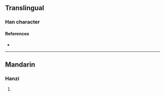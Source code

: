 {{character info}}
==Translingual==

===Han character===
{{Han char|rn=30|rad=口|as=03|sn=6|four=67047|canj=RND|ids=⿰口子}}

====References====
* {{Han ref|kx=0174.220|dkj=03285|dj=0387.150|hdz=10584.060|uh=5407|ud=21511|bh=C9C5|bd=51653}}

----

==Mandarin==

===Hanzi===
{{cmn-hanzi|pin=[[zǐ]] ([[zi3]])|wg=tzu<sup>3</sup>}}

# {{rfdef|cmn|sort=口03}}